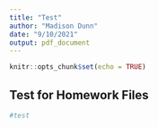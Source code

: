 ```yaml
---
title: "Test"
author: "Madison Dunn"
date: "9/10/2021"
output: pdf_document
---
```


```r
knitr::opts_chunk$set(echo = TRUE)
```

## Test for Homework Files

```r
#test
```

